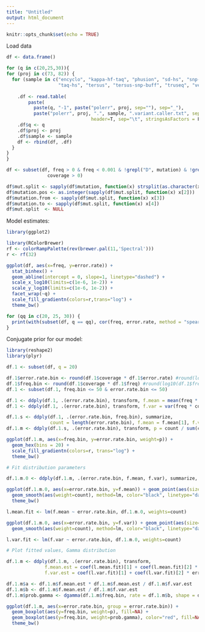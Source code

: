 ```yaml
---
title: "Untitled"
output: html_document
---
```


```r
knitr::opts_chunk$set(echo = TRUE)
```

Load data

```r
df <- data.frame()

for (q in c(20,25,30)){
for (proj in c(73, 82)) {
  for (sample in c("encyclo", "kappa-hf-taq", "phusion", "sd-hs", "snp-detect",
                   "taq-hs", "tersus", "tersus-snp-buff", "truseq", "velox")) {
    
    .df <- read.table(
        paste(
          paste(q, "-1", paste("polerr", proj, sep=""), sep="_"),
          paste("polerr", proj, ".", sample, ".variant.caller.txt", sep=""), sep ="/"), 
                               header=T, sep="\t", stringsAsFactors = F)
    .df$q <- q
    .df$proj <- proj
    .df$sample <- sample
    df <- rbind(df, .df)
  }
}
}

df <- subset(df, freq > 0 & freq < 0.001 & !grepl("D", mutation) & !grepl("I", mutation) & global.est == 0 & 
               coverage > 0)

df$mut.split <- sapply(df$mutation, function(x) strsplit(as.character(x),"[S:>]"))
df$mutation.pos <- as.integer(sapply(df$mut.split, function(x) x[2]))
df$mutation.from <- sapply(df$mut.split, function(x) x[3])
df$mutation.to <- sapply(df$mut.split, function(x) x[4])
df$mut.split  <- NULL
```

Model estimates:

```r
library(ggplot2)

library(RColorBrewer)
rf <- colorRampPalette(rev(brewer.pal(11,'Spectral')))
r <- rf(32)

ggplot(df, aes(x=freq, y=error.rate)) + 
  stat_binhex() +
  geom_abline(intercept = 0, slope=1, linetype="dashed") + 
  scale_x_log10(limits=c(1e-6, 1e-2)) + 
  scale_y_log10(limits=c(1e-6, 1e-2)) + 
  facet_wrap(~q) +
  scale_fill_gradientn(colors=r,trans="log") +
  theme_bw()

for (qq in c(20, 25, 30)) {
  print(with(subset(df, q == qq), cor(freq, error.rate, method = "spearman")))
}
```

Conjugate prior for our model:

```r
library(reshape2)
library(plyr)

df.1 <- subset(df, q = 20)

df.1$error.rate.bin <- round(df.1$coverage * df.1$error.rate) #round(log10(df.1$error.rate), digits = 1)
df.1$freq.bin <- round(df.1$coverage * df.1$freq) #round(log10(df.1$freq), digits = 1)
df.1 <- subset(df.1, freq.bin <= 50 & error.rate.bin <= 50)

df.1 <- ddply(df.1, .(error.rate.bin), transform, f.mean = mean(freq * coverage))
df.1 <- ddply(df.1, .(error.rate.bin), transform, f.var = var(freq * coverage))

df.1.s <- ddply(df.1, .(error.rate.bin, freq.bin), summarize, 
                count = length(error.rate.bin), f.mean = f.mean[1], f.var = f.var[1])
df.1.m <- ddply(df.1.s, .(error.rate.bin), transform, p = count / sum(count))

ggplot(df.1.m, aes(x=freq.bin, y=error.rate.bin, weight=p)) +
  geom_hex(bins = 20) +
  scale_fill_gradientn(colors=r, trans="log") +
  theme_bw()

# Fit distribution parameters

df.1.m.0 <- ddply(df.1.m, .(error.rate.bin, f.mean, f.var), summarize, count = sum(count))

ggplot(df.1.m.0, aes(x=error.rate.bin, y=f.mean)) + geom_point(aes(size=count), shape=21) +
  geom_smooth(aes(weight=count), method=lm, color="black", linetype="dashed") + 
  theme_bw()

l.mean.fit <- lm(f.mean ~ error.rate.bin, df.1.m.0, weights=count)

ggplot(df.1.m.0, aes(x=error.rate.bin, y=f.var)) + geom_point(aes(size=count), shape=21) +
  geom_smooth(aes(weight=count), method=lm, color="black", linetype="dashed") + theme_bw()

l.var.fit <- lm(f.var ~ error.rate.bin, df.1.m.0, weights=count)

# Plot fitted values, Gamma distribution

df.1.m <- ddply(df.1.m, .(error.rate.bin), transform, 
              f.mean.est = coef(l.mean.fit)[1] + coef(l.mean.fit)[2] * error.rate.bin,
              f.var.est = coef(l.var.fit)[1] + coef(l.var.fit)[2] * error.rate.bin)

df.1.m$a <- df.1.m$f.mean.est * df.1.m$f.mean.est / df.1.m$f.var.est
df.1.m$b <- df.1.m$f.mean.est / df.1.m$f.var.est
df.1.m$prob.gamma <- dgamma(df.1.m$freq.bin, rate = df.1.m$b, shape = df.1.m$a)

ggplot(df.1.m, aes(x=error.rate.bin, group = error.rate.bin)) +
  geom_boxplot(aes(y=freq.bin, weight=p), fill=NA) +
  geom_boxplot(aes(y=freq.bin, weight=prob.gamma), color="red", fill=NA) +
  theme_bw()
```

